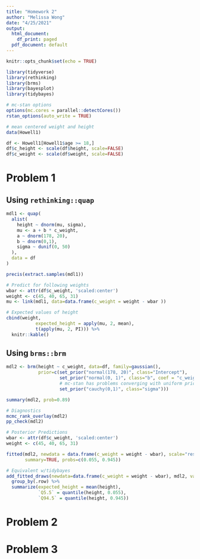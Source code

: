 ```yaml
---
title: "Homework 2"
author: "Melissa Wong"
date: "4/25/2021"
output:
  html_document:
    df_print: paged
  pdf_document: default
---
```


```r
knitr::opts_chunk$set(echo = TRUE)

library(tidyverse)
library(rethinking)
library(brms)
library(bayesplot)
library(tidybayes)

# mc-stan options
options(mc.cores = parallel::detectCores())
rstan_options(auto_write = TRUE)

# mean centered weight and height
data(Howell1)

df <- Howell1[Howell1$age >= 18,]
df$c_height <- scale(df$height, scale=FALSE)
df$c_weight <- scale(df$weight, scale=FALSE)
```

# Problem 1

## Using `rethinking::quap`
```r
mdl1 <- quap(
  alist(
    height ~ dnorm(mu, sigma),
    mu <- a + b * c_weight,
    a ~ dnorm(178, 20),
    b ~ dnorm(0,1),
    sigma ~ dunif(0, 50)
  ),
  data = df
)

precis(extract.samples(mdl1))

# Predict for following weights
wbar <- attr(df$c_weight, 'scaled:center')
weight <- c(45, 40, 65, 31)
mu <- link(mdl1, data=data.frame(c_weight = weight - wbar ))

# Expected values of height
cbind(weight, 
           expected_height = apply(mu, 2, mean),
           t(apply(mu, 2, PI))) %>%
  knitr::kable()

```

## Using `brms::brm` 

```r
mdl2 <- brm(height ~ c_weight, data=df, family=gaussian(),
            prior=c(set_prior("normal(178, 20)", class="Intercept"),
                    set_prior("normal(0, 1)", class="b", coef = "c_weight"),
                    # mc-stan has problems converging with uniform prior, use half-cauchy prior instead
                    set_prior("cauchy(0,1)", class="sigma")))

summary(mdl2, prob=0.89)

# Diagnostics
mcmc_rank_overlay(mdl2)
pp_check(mdl2)

# Posterior Predictions
wbar <- attr(df$c_weight, 'scaled:center')
weight <- c(45, 40, 65, 31)

fitted(mdl2, newdata = data.frame(c_weight = weight - wbar), scale="response", 
       summary=TRUE, probs=c(0.055, 0.945))

# Equivalent w/tidybayes
add_fitted_draws(newdata=data.frame(c_weight = weight - wbar), mdl2, value="height") %>%
  group_by(.row) %>%
  summarize(expected_height = mean(height),
            `Q5.5` = quantile(height, 0.055),
            `Q94.5` = quantile(height, 0.945))

```

# Problem 2

# Problem 3
